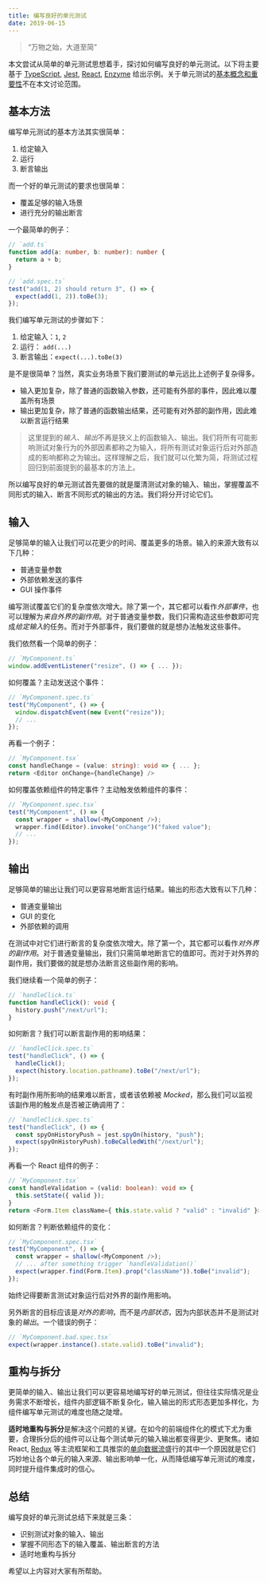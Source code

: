 ```yaml
---
title: 编写良好的单元测试
date: 2019-06-15
---
```


> “万物之始，大道至简”

本文尝试从简单的单元测试思想着手，探讨如何编写良好的单元测试。以下将主要基于 [TypeScript], [Jest], [React], [Enzyme] 给出示例。关于单元测试的[基本概念和重要性]不在本文讨论范围。

## 基本方法

编写单元测试的基本方法其实很简单：

1. 给定输入
2. 运行
3. 断言输出

而一个好的单元测试的要求也很简单：

- 覆盖足够的输入场景
- 进行充分的输出断言

一个最简单的例子：

```ts
// `add.ts`
function add(a: number, b: number): number {
  return a + b;
}
```

```ts
// `add.spec.ts`
test("add(1, 2) should return 3", () => {
  expect(add(1, 2)).toBe(3);
});
```

我们编写单元测试的步骤如下：

1. 给定输入：`1`, `2`
2. 运行： `add(...)`
3. 断言输出：`expect(...).toBe(3)`

是不是很简单？当然，真实业务场景下我们要测试的单元远比上述例子复杂得多。

- 输入更加复杂，除了普通的函数输入参数，还可能有外部的事件，因此难以覆盖所有场景
- 输出更加复杂，除了普通的函数输出结果，还可能有对外部的副作用，因此难以断言运行结果

> 这里提到的*输入*、*输出*不再是狭义上的函数输入、输出。我们将所有可能影响测试对象行为的外部因素都称之为输入，将所有测试对象运行后对外部造成的影响都称之为输出。这样理解之后，我们就可以化繁为简，将测试过程回归到前面提到的最基本的方法上。

所以编写良好的单元测试首先要做的就是厘清测试对象的输入、输出，掌握覆盖不同形式的输入、断言不同形式的输出的方法。我们将分开讨论它们。

## 输入

足够简单的输入让我们可以花更少的时间、覆盖更多的场景。输入的来源大致有以下几种：

- 普通变量参数
- 外部依赖发送的事件
- GUI 操作事件

编写测试覆盖它们的复杂度依次增大。除了第一个，其它都可以看作*外部事件*，也可以理解为*来自外界的副作用*。对于普通变量参数，我们只需构造这些参数即可完成*给定输入*的任务。而对于外部事件，我们要做的就是想办法触发这些事件。

我们依然看一个简单的例子：

```ts
// `MyComponent.ts`
window.addEventListener("resize", () => { ... });
```

如何覆盖？主动发送这个事件：

```ts
// `MyComponent.spec.ts`
test("MyComponent", () => {
  window.dispatchEvent(new Event("resize"));
  // ...
});
```

再看一个例子：

```ts
// `MyComponent.tsx`
const handleChange = (value: string): void => { ... };
return <Editor onChange={handleChange} />
```

如何覆盖依赖组件的特定事件？主动触发依赖组件的事件：

```ts
// `MyComponent.spec.tsx`
test("MyComponent", () => {
  const wrapper = shallow(<MyComponent />);
  wrapper.find(Editor).invoke("onChange")("faked value");
  // ...
});
```

## 输出

足够简单的输出让我们可以更容易地断言运行结果。输出的形态大致有以下几种：

- 普通变量输出
- GUI 的变化
- 外部依赖的调用

在测试中对它们进行断言的复杂度依次增大。除了第一个，其它都可以看作*对外界的副作用*。对于普通变量输出，我们只需简单地断言它的值即可。而对于对外界的副作用，我们要做的就是想办法断言这些副作用的影响。

我们继续看一个简单的例子：

```ts
// `handleClick.ts`
function handleClick(): void {
  history.push("/next/url");
}
```

如何断言？我们可以断言副作用的影响结果：

```ts
// `handleClick.spec.ts`
test("handleClick", () => {
  handleClick();
  expect(history.location.pathname).toBe("/next/url");
});
```

有时副作用所影响的结果难以断言，或者该依赖被 *Mocked*，那么我们可以监视该副作用的触发点是否被正确调用了：

```ts
// `handleClick.spec.ts`
test("handleClick", () => {
  const spyOnHistoryPush = jest.spyOn(history, "push");
  expect(spyOnHistoryPush).toBeCalledWith("/next/url");
});
```

再看一个 React 组件的例子：

```ts
// `MyComponent.tsx`
const handleValidation = (valid: boolean): void => {
  this.setState({ valid });
}
return <Form.Item className={ this.state.valid ? "valid" : "invalid" }><Input /></Form.Item>;
```

如何断言？判断依赖组件的变化：

```ts
// `MyComponent.spec.tsx`
test("MyComponent", () => {
  const wrapper = shallow(<MyComponent />);
  // ... after something trigger `handleValidation()`
  expect(wrapper.find(Form.Item).prop("className")).toBe("invalid");
});
```

始终记得要断言测试对象运行后对外界的副作用影响。

另外断言的目标应该是*对外的影响*，而不是*内部状态*，因为内部状态并不是测试对象的*输出*。一个错误的例子：

```ts
// `MyComponent.bad.spec.tsx`
expect(wrapper.instance().state.valid).toBe("invalid");
```

## 重构与拆分

更简单的输入、输出让我们可以更容易地编写好的单元测试，但往往实际情况是业务需求不断增长，组件内部逻辑不断复杂化，输入输出的形式形态更加多样化，为组件编写单元测试的难度也随之陡增。

**适时地重构与拆分**是解决这个问题的关键。在如今的前端组件化的模式下尤为重要，合理拆分后的组件可以让每个测试单元的输入输出都变得更少、更聚焦。诸如 React, [Redux] 等主流框架和工具推崇的[单向数据流]盛行的其中一个原因就是它们巧妙地让各个单元的输入来源、输出影响单一化，从而降低编写单元测试的难度，同时提升组件集成时的信心。

## 总结

编写良好的单元测试总结下来就是三条：

- 识别测试对象的输入、输出
- 掌握不同形态下的输入覆盖、输出断言的方法
- 适时地重构与拆分

希望以上内容对大家有所帮助。

[TypeScript]: https://www.typescriptlang.org/
[Jest]: https://jestjs.io/
[React]: https://reactjs.org/
[Enzyme]: https://airbnb.io/enzyme/
[Redux]: https://redux.js.org/
[单向数据流]: https://flaviocopes.com/react-unidirectional-data-flow/
[基本概念和重要性]: https://zh.wikipedia.org/wiki/%E5%8D%95%E5%85%83%E6%B5%8B%E8%AF%95
